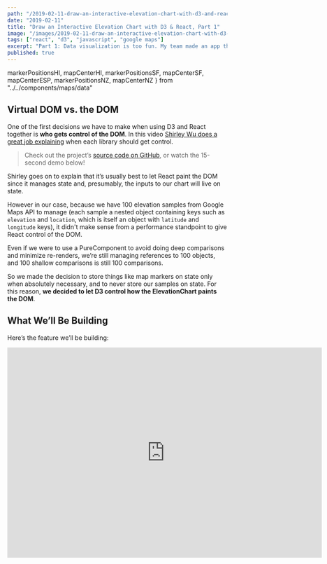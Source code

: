 ```yaml
---
path: "/2019-02-11-draw-an-interactive-elevation-chart-with-d3-and-react"
date: "2019-02-11"
title: "Draw an Interactive Elevation Chart with D3 & React, Part 1"
image: "/images/2019-02-11-draw-an-interactive-elevation-chart-with-d3-and-react.gif"
tags: ["react", "d3", "javascript", "google maps"]
excerpt: "Part 1: Data visualization is too fun. My team made an app that consumes a user’s trip data and uses it to draw cool stuff. Here’s how we used React, D3 and Google Maps to do it."
published: true
---
```



  markerPositionsHI,
  mapCenterHI,
  markerPositionsSF,
  mapCenterSF,
  mapCenterESP,
  markerPositionsNZ,
  mapCenterNZ
} from "../../components/maps/data"

<LoadMapsApi />

## Virtual DOM vs. the DOM

One of the first decisions we have to make when using D3 and React together is **who gets control of the DOM**. In this video [Shirley Wu does a great job explaining](https://www.youtube.com/watch?v=zXBdNDnqV2Q) when each library should get control.

> Check out the project’s [source code on GitHub](https://github.com/Lambda-School-Labs/LabsPT1_Backwoods), or watch the 15-second demo below!

Shirley goes on to explain that it’s usually best to let React paint the DOM since it manages state and, presumably, the inputs to our chart will live on state.

However in our case, because we have 100 elevation samples from Google Maps API to manage (each sample a nested object containing keys such as `elevation` and `location`, which is itself an object with `latitude` and `longitude` keys), it didn't make sense from a performance standpoint to give React control of the DOM.

Even if we were to use a PureComponent to avoid doing deep comparisons and minimize re-renders, we’re still managing references to 100 objects, and 100 shallow comparisons is still 100 comparisons.

So we made the decision to store things like map markers on state only when absolutely necessary, and to never store our samples on state. For this reason, **we decided to let D3 control how the ElevationChart paints the DOM**.

## What We’ll Be Building

Here’s the feature we’ll be building:

<iframe
  className="youtube-video"
  width="720"
  height="480"
  src="https://www.youtube.com/embed/9HXlmXwyuKk"
  frameBorder="0"
  allow="accelerometer; autoplay; encrypted-media; gyroscope; picture-in-picture"
  allowFullScreen
/>

We have 2 topics to cover: making Google Maps in React and data-visualizations with D3.

**First** we’ll cover 1) configuring and theming your map, 2) adding markers and drawing polylines, 3) dynamically adjusting the map’s “frame”, 4) using InfoWindows to show a marker’s elevation, and 5) getting a list of elevations along a pathline.

**Second** we’ll build an ElevationChart using the list of elevation samples along the pathline. We’ll add interactive features and user hover events to dynamically render a DOM node on the map we created in the first section.

I won’t cover how to get a Google Maps API key, and I assume you have a working knowledge of React lifecycle methods. We’ll be coding everything in JavaScript, but it would not be difficult to port this project to a different language if you prefer.

A detailed API specs is available in the [Google Maps Documentation](https://developers.google.com/maps/documentation/).

## Making Maps with React

This is what we need to do:

1. Get data: We’ll use Google’s Distance and Elevation APIs to create an array with 100 objects representing samples along our polyline
1. Draw the maps: Use the Google Maps API to draw a map and its parts according to the data it receives as input
1. Draw the data: Add the D3 library and draw an SVG chart to represent this data visually
1. Draw the infobox: When a user hovers over the chart, we show the user the Elevation and Grade at that point
1. Draw the blip: Based on where the user hovers, we need to draw a blip (almost a marker, but not quite) on the map at that point along the path

Are you excited? I am too. Let’s get started.

## 1. Get Data

Let’s look at the docs for the Google Maps [Elevation API](https://developers.google.com/maps/documentation/elevation) to see what we’ll be working with.

From the [Google Map Docs](https://developers.google.com/maps/documentation/elevation/intro):

> ...you may request sampled elevation data along paths, allowing you to calculate elevation changes along routes.

This is exactly what we need to do!

**Note:** See the [docs on the LatLng class](https://developers.google.com/maps/documentation/javascript/reference/coordinates#LatLng) and the [Marker API](https://developers.google.com/maps/documentation/javascript/markers) for more info on the Google Maps objects we’ll be working with.

By the end of this post you’ll be defining a custom React map component with a method called `getElevationAlongPath` that does exactly this.

Let’s skim this code so you have an idea where we’re headed, then we’ll fool around with some maps.

```jsx
import React from "react"

// Calculates beeline distance between 2 points along geodesic surface:
const calcDistance = (
  { lat: fromLat, lng: fronLng },
  { lat: toLat, lng: toLng }
) => {
  // Assumes google is available on the window object
  // (we’ll talk about how to handle this later):
  return window.google.maps.geometry.spherical.computeDistanceBetween(
    new window.google.maps.LatLng(fromLat, fromLng),
    new window.google.maps.LatLng(toLat, toLng)
  )
}

export default class ChartWrapper extends React.Component {
  state = {
    distances: [],
    elevations: [],
    markers: []
  }

  // componentDidMount() { ... }
  // componentDidUpdate(prevProps, prevState) { ... }

  // Returns a bunch of elevation samples along the path we provide it:
  getElevationsAlongPath = () => {
    // Check if we have enough markers to make a path (2+):
    if (this.state.markers.length > 1) {
      const elevator = new window.google.maps.ElevationService()
      const latLngs = this.state.markers.map(marker => ({
        lat: marker.getPosition().lat(),
        lng: marker.getPosition().lng()
      }))

      // We can also use the Distance API to calculate distance btwn Markers:
      const { distances } = latLngs.reduce(
        (acc, curr, i, arr) => {
          if (i === arr.length - 1) return acc
          const distances = acc.distances.concat(
            // Use the helper function we defined above:
            calcDistance(
              { lat: curr.lat, lng: curr.lng },
              { lat: arr[i + 1].lat, lng: arr[i + 1].lng }
            )
          )
          return distances
        },
        { distances: [] }
      )

      // API request to get our elevation samples:
      elevator.getElevationAlongPath(
        {
          path: latLngs,
          samples: 100
        },
        results => {
          this.setState({
            distances,
            // We’ll probably want to massage the data shape later:
            elevations: results.map(result => result)
          })
        }
      )
    }
  }

  render() {
    /* ... */
  }
}
```

[See the source code here!](https://github.com/Lambda-School-Labs/LabsPT1_bkwds/blob/master/client/src/components/Maps/SingleTrip/TripPanel.js#L75)

Let’s talk through it.

**First**, `calcDistance` is a helper function that takes 2 objects of shape `{lat: number, lng: number}` and returns the distance between them in meters.

However, if we have 5 markers, there will be 4 distance calculations between them. Having 2 arrays of unequal lengths complicates things, so we initialize the first distance to 0 (lines 36-42).

Now we have 5 markers and 5 distances and we don’t have to do maths later.

**Second**, in lines 49-61 we call the Elevations API, passing in the path we want to take samples from along with the number of samples we want. We ask for 100 samples because again, math is hard.

When we call our method (in our case, inside `componentDidUpdate`), our `ChartWrapper` state will look something like this:

```javascript
{
  distances: [3080.666166039471, 2841.623465928883, /* ... */ ],
  markers: [<GoogleMapsMarkerObject>, <GoogleMapsMarkerObject>, /* ... */ ]
  elevations: [
    {
      elevation: 149.1212768554688,
      location: <GoogleMapsLatLngClass>,
      resolution: 9.543951988220215,

    },
    {
      elevation: 152.5092315673828,
      location: <GoogleMapsLatLngClass>,
      resolution: 9.543951988220215,
    },
    // 98 more elevations...
  ]
}
```

Success! ✨ Let’s start drawing.

## 2. Drawing the Maps

First we’ll render a simple map, because we need to make sure our API key is working and because it’s fun.

### Basic Map with Layer

Let’s start with Madrid. We can use the TransitLayer API to sketch out the arteries of the Metro de Madrid public transit system while we’re at it.

<MapWithMarkers
  type="basic"
  layer="transit"
  mapTypeId="roadmap"
  center={mapCenterESP}
  title="Metro de Madrid"
  theme="day"
  zoom={13.6}
/>

_Sí, tú estás luciendo bien allí, Madrid._

> The Madrid Metro is a rapid transit system serving the city of Madrid, capital of Spain. The system is the 12th longest rapid transit system in the world, with a total length of 293 km, though Madrid is approximately the fiftieth most populous metropolitan area in the world.

> – Wikipedia

### Bounded Map with Markers & Polyline

<!-- prettier-ignore -->
Next we need to draw some markers and connect them by a path (or “polyline”, in Google-Maps-speak). We can’t use the Directions API without a Premium account, and last I checked it takes $10,000 to open one of those. So our polyline will be an approximation of a user’s trajectory rather than a shortest path algorithm.

Our team needed to support rendering this data dynamically based on user input. Dropping, dragging and deleting markers – and then updating map state – is not the focus of this article, plus besides I’m sure you already know how you would go about it. If you’re curious what we did, the [Maps folder of our repo](https://github.com/Lambda-School-Labs/LabsPT1_bkwds/tree/master/client/src/components/Maps) contains all that logic.

**Point being:** We’re going to keep hardcoding values for now, but we’ll switch it up to keep things lively. Let’s go to San Francisco now because I can’t afford to go in real life:

<MapWithMarkers
  type="markersAndPolyline"
  center={mapCenterSF}
  markerPositions={markerPositionsSF}
  zoom={12.8}
  mapTypeId="roadmap"
  theme="comic"
  title="Lombard Street, SF"
/>

Great! We now have 18 markers representing a stroll down Lombard Street.

Notice how clicking “Show Markers” adjusts the map’s zoom and bounds to neatly frame the markers, while hiding them returns our map to its initial state.

<!-- Here’s the method that builds up a `LatLngBounds` object for us and then adjusts our map’s “lens”<span className="asterisk"><a href="#asterisk1">\*</a></span> to contain it: -->

Here’s the method that builds up a `LatLngBounds` object for us and then adjusts our map’s “lens” to contain it:

```javascript
class MyMapComponent extends React.Component {
  setMapBounds = (map, positions) => {
    let bounds = new window.google.maps.LatLngBounds()
    positions.forEach(p => {
      const bound = p.position
        ? { lat: p.position.lat(), lng: p.position.lng() }
        : { lat: p.lat, lng: p.lng }
      bounds.extend(bound)
    })
    map.fitBounds(bounds)
  }

  render() {
    /* ... */
  }
}
```

**Lines 5-7:** If you’ve worked with the GM API for any length of time, you’ve probably gotten tired of keeping track of whether you’re dealing with an instance of the LatLng class — where latitude, for example, is accessible by calling the function `LatLng.position.lat()`.

We got tired of converting back and forth, so we wrote `setMapBounds` to accept either type. For every coordinate object or LatLng instance we pass in, we adjust the outer bounds of our map, and finally we fit the map to those boundaries.

Drawing the polyline is as simple as:

```javascript
class MyMapComponent extends React.Component {
  polyline = null
  drawPath = (map, markers) => () => {
    const path = markers.map(marker => ({
      lat: marker.getPosition().lat(),
      lng: marker.getPosition().lng()
    }))
    const polyline = new window.google.maps.Polyline({
      path,
      strokeColor: "#000c3c",
      strokeOpacity: 1,
      strokeWeight: 2.5
    })
    this.polyline = polyline
    polyline.setMap(map)
    this.setState({ showPath: true })
  }

  render() {
    /* ... */
  }
}
```

Notice that we did not make this method as flexible as `setMapBounds` w/r/t its arguments; we learned the hard way that drawing and especially _redrawing_ polylines is more complex than adjusting the map’s zoom and position. If this seems counterintuitive (it did to me at first), think of changing a map like adjusting a lens, instead of destroying and rebuilding a DOM element: nothing in the environment has actually changed, just your window into the state of the world has shifted.

> The map is not the territory.

> Alfred Korzybski

**Line 14:** We add the polyline to our class for use throughout the rest of the component. We also need to keep track of it so we can remove it later when the user clicks “Hide Path” (“Hide Markers” too, otherwise we’d have a marker-less path floating around with nothing anchoring it down!).

Now let’s get those elevation samples.

### Map Showing Elevation at Locations

<MapWithMarkers
  type="elevationForLocations"
  center={mapCenterHI}
  markerPositions={markerPositionsHI}
  title="Waipio Rd – Waimea, Hawaii"
  theme="retro"
  showDeltas={true}
  zoom={13.7}
/>

Looks like we’re in Hawaii now. What are we doing here?

<img
  src="/images/waipio_road_street_view.jpg"
  alt="Waipio Valley Road - Street View"
  style={{ width: "100%" }}
/>

> [Waipio Valley Road] gains 800 vertical feet (243.84 m) in 0.6 miles (0.9 km) at a 25% average grade, with steeper grades in sections. This is a paved public road but it is open only to 4 wheel drive vehicles. It is the steepest road of its length in the United States.

> – Wikipedia

If you click through the markers you’ll see how quickly the elevation changes. We’ll probably want to start thinking about how to calculate the distance between points, too, so our users have more concrete data to work with when using our app.

Let’s take this a step further. What if we could show users the elevation delta _along_ the path they’ve drawn?

### Fetching Elevation Samples Along a Path

Instead of getting the difference in elevation between each point, we can ask for `n` number of elevation samples along a path. Requesting 100 samples along a polyline, for example, is a relatively cheap request (1 API call) for how much data we get, and our area chart will be that much more granular.

<MapWithMarkers
  type="elevationAlongPath"
  center={mapCenterNZ}
  markerPositions={markerPositionsNZ}
  title="Baldwin St – Dunedin, NZ"
  theme="retro"
  zoom={13.8}
/>

Click “Elevation Samples” and check your browser console to see the raw data the GM API is returning! It’ll be green, like this:

<img src="/images/console_results.png" alt="console results" />
<br />
<br />

Here’s how I wrote the query that I’m using in this blogpost (alternatively, see [how we did it in production](https://github.com/Lambda-School-Labs/LabsPT1_bkwds/blob/6acb51996506f714c16479a274a047bb5d0ae708/client/src/components/Maps/SingleTrip/TripPanel.js#L89)):

```jsx
class MyComponent extends React.Component {
  getElevationAlongPath = (map, polyline) => () => {
    const { maps } = window.google
    const elevator = new maps.ElevationService()
    elevator.getElevationAlongPath(
      { path: polyline.getPath().j, samples: 100 },
      (results, status) => {
        if (status === "OK") {
          // Keep this log around so a reader has access via her console:
          console.info(
            "%c GET ELEVATION ALONG PATH SUCCESS, RESULTS:",
            "background: green; color: white;",
            results
          )
          // Strip off `resolution` field; we don't need it:
          const elevationSamples = results.map(({ elevation, location }) => ({
            elevation,
            location
          }))
          this.setState({ elevationSamples })
        }
      }
    )
  }

  render() {
    /* ... */
  }
}
```

<!--
[Elevation Chart Styles](https://github.com/Lambda-School-Labs/LabsPT1_bkwds/blob/master/client/src/styles/ElevationChart.styles.js#L82) -->

To keep this example simple, we store the elevation samples at `this.state.elevationSamples`, an array containing 100 objects with this shape:

```javascript
{
  elevation: Number,
  location: {
    lat: () => Number,
    lng: () => Number,
  }
  resolution: Number
}
```

If you highlight the `MapWithMarkers` component using React DevTools, you can access the component in your console by asking for `$r`, a new global React DevTools has made available to you.

`$r` is an essential tool for debugging React applications. Here we use it to look at our data exactly as it exists on state. Here it is in action:

<iframe
  className="youtube-video"
  width="720"
  height="480"
  src="https://www.youtube.com/embed/oX3A2gPxv9I"
  frameBorder="0"
  allow="accelerometer; autoplay; encrypted-media; gyroscope; picture-in-picture"
  allowFullScreen
/>

Here’s what I did to access the elevation and created a latLng object from the object at the first index:

```javascript
> es = $r.state.elevationSamples
// => (100) [{...}, {...}, {...}, {...}, ...]
> es.elevation
// => 35.52785110473633
> { lat: es[0].location.lat(), lng: es[0].location.lng() }
// => { lat: -45.84831, lng: 170.53305999999998 }
```

Great. Put those elevations somewhere you won’t lose them – local component state is probably okay if you’re not expecting the values to change much.

Great! On to the next one.

## 3. Drawing the data

For browser performance (and my own sanity), I broke the D3 portion out into a separate post.

#### [Read all the juicy D3 deets here!](https://blog.thegrepper.com/2019-02-16-draw-an-interactive-elevation-chart-with-d3-and-react-pt-2)

> ... In that Empire, the Art of Cartography attained such Perfection that the map of a single Province occupied the entirety of a City, and the map of the Empire, the entirety of a Province. In time, those Unconscionable Maps no longer satisfied, and the Cartographers Guilds struck a Map of the Empire whose size was that of the Empire, and which coincided point for point with it. The following Generations, who were not so fond of the Study of Cartography as their Forebears had been, saw that that vast map was Useless, and not without some Pitilessness was it, that they delivered it up to the Inclemencies of Sun and Winters. In the Deserts of the West, still today, there are Tattered Ruins of that Map, inhabited by Animals and Beggars; in all the Land there is no other Relic of the Disciplines of Geography.

> [– Borges, “On Exactitude in Science”](https://kwarc.info/teaching/TDM/Borges.pdf)

<!--
<React.Fragment>
  <h5 id="asterisk1" className="asterisk-body">
    “Big” thought of the day: Even though client-side map services are often
    referred to as “canvases”, the user’s interaction with the canvas is more or
    less limited to the bounds of the viewport and the dimensions of the viewbox
    that comprise her interface. In my eyes this muddles the abstraction that a
    map provides, especially given the artist-as-creator connotations a word
    like “canvas” evokes; <i>lens</i> might be a more appropriate metaphor.
    Certainly that the dynamic of our relationship with mapping software could
    be pessimistically summarized as a sequence of Ouija board manipulations
    that either translate or dilate our aperture onto a model that we drew up to
    compensate for the limitations of the human nervous system ought to give us
    pause. Maybe someday mapping softwae will be studied not for its direct
    applications to the physical world around us, but for its wider
    anthropological significance, as artifact.
  </h5>
</React.Fragment>
-->

<hr />

